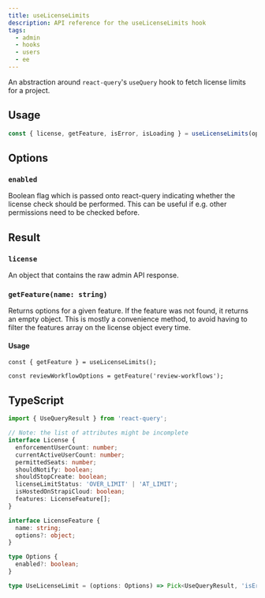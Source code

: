 ```yaml
---
title: useLicenseLimits
description: API reference for the useLicenseLimits hook
tags:
  - admin
  - hooks
  - users
  - ee
---
```


An abstraction around `react-query`'s `useQuery` hook to fetch license limits for a project.

## Usage

```js
const { license, getFeature, isError, isLoading } = useLicenseLimits(options);
```

## Options

### `enabled`

Boolean flag which is passed onto react-query indicating whether the license check should be performed. This
can be useful if e.g. other permissions need to be checked before.

## Result

### `license`

An object that contains the raw admin API response.

### `getFeature(name: string)`

Returns options for a given feature. If the feature was not found, it returns an empty object. This is mostly a
convenience method, to avoid having to filter the features array on the license object every time.

#### Usage

```
const { getFeature } = useLicenseLimits();

const reviewWorkflowOptions = getFeature('review-workflows');
```

## TypeScript

```ts
import { UseQueryResult } from 'react-query';

// Note: the list of attributes might be incomplete
interface License {
  enforcementUserCount: number;
  currentActiveUserCount: number;
  permittedSeats: number;
  shouldNotify: boolean;
  shouldStopCreate: boolean;
  licenseLimitStatus: 'OVER_LIMIT' | 'AT_LIMIT';
  isHostedOnStrapiCloud: boolean;
  features: LicenseFeature[];
}

interface LicenseFeature {
  name: string;
  options?: object;
}

type Options {
  enabled?: boolean;
}

type UseLicenseLimit = (options: Options) => Pick<UseQueryResult, 'isError' | 'isLoading'> & { license: License, getFeature: (name: string) => object }
```
